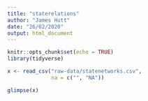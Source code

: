 ```yaml
---
title: "staterelations"
author: "James Hutt"
date: "26/02/2020"
output: html_document
---
```


```r
knitr::opts_chunk$set(echo = TRUE)
library(tidyverse)
```

```r

x <- read_csv("raw-data/statenetworks.csv", 
              na = c("", "NA"))

glimpse(x)

```

